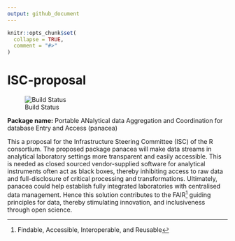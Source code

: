 ```yaml
---
output: github_document
---
```


<!-- README.md is generated from README.Rmd. Please edit that file -->

```r
knitr::opts_chunk$set(
  collapse = TRUE,
  comment = "#>"
)
```

# ISC-proposal

![Build Status](https://app.travis-ci.com/FAIReLABS/isc-proposal-panacea.svg?branch=master)

**Package name:** Portable ANalytical data Aggregation and Coordination for database Entry and Access (panacea)

This a proposal for the Infrastructure Steering Committee (ISC) of the R consortium. The proposed package panacea will make data streams in analytical laboratory settings more transparent and easily accessible. This is needed as closed sourced vendor-supplied software for analytical instruments often act as black boxes, thereby inhibiting access to raw data and full-disclosure of critical processing and transformations. Ultimately, panacea could help establish fully integrated laboratories with centralised data management.  Hence this solution contributes to the FAIR^[Findable, Accessible, Interoperable, and Reusable] guiding principles for data, thereby stimulating innovation, and inclusiveness through open science.


